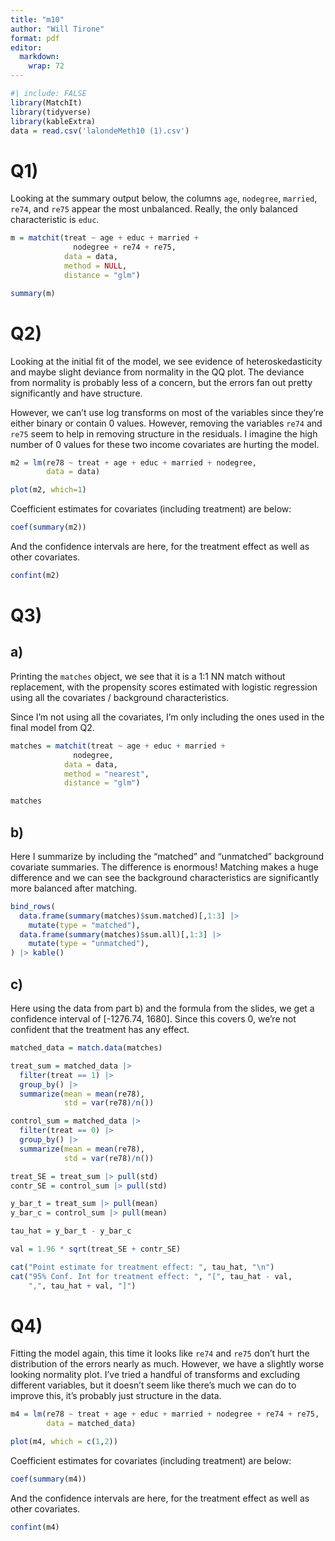 ```yaml
---
title: "m10"
author: "Will Tirone"
format: pdf
editor: 
  markdown: 
    wrap: 72
---
```


```r
#| include: FALSE
library(MatchIt)
library(tidyverse)
library(kableExtra)
data = read.csv('lalondeMeth10 (1).csv')
```

# Q1)

Looking at the summary output below, the columns `age`, `nodegree`,
`married`, `re74`, and `re75` appear the most unbalanced. Really, the
only balanced characteristic is `educ`.

```r
m = matchit(treat ~ age + educ + married + 
              nodegree + re74 + re75,
            data = data,
            method = NULL,
            distance = "glm") 

summary(m)
```

# Q2)

Looking at the initial fit of the model, we see evidence of
heteroskedasticity and maybe slight deviance from normality in the QQ
plot. The deviance from normality is probably less of a concern, but the
errors fan out pretty significantly and have structure.

However, we can't use log transforms on most of the variables since
they're either binary or contain 0 values. However, removing the
variables `re74` and `re75` seem to help in removing structure in the
residuals. I imagine the high number of 0 values for these two income
covariates are hurting the model.

```r
m2 = lm(re78 ~ treat + age + educ + married + nodegree,
        data = data)

plot(m2, which=1)
```

Coefficient estimates for covariates (including treatment) are below:

```r
coef(summary(m2))
```

And the confidence intervals are here, for the treatment effect as well
as other covariates.

```r
confint(m2)
```

# Q3)

## a)

Printing the `matches` object, we see that it is a 1:1 NN match without
replacement, with the propensity scores estimated with logistic
regression using all the covariates / background characteristics.

Since I'm not using all the covariates, I'm only including the ones used
in the final model from Q2.

```r
matches = matchit(treat ~ age + educ + married + 
              nodegree,
            data = data,
            method = "nearest",
            distance = "glm") 

matches
```

## b)

Here I summarize by including the "matched" and "unmatched" background
covariate summaries. The difference is enormous! Matching makes a huge
difference and we can see the background characteristics are
significantly more balanced after matching.

```r
bind_rows(
  data.frame(summary(matches)$sum.matched)[,1:3] |> 
    mutate(type = "matched"),
  data.frame(summary(matches)$sum.all)[,1:3] |> 
    mutate(type = "unmatched"),
) |> kable()

```

## c)

Here using the data from part b) and the formula from the slides, we get
a confidence interval of \[-1276.74, 1680\]. Since this covers 0, we're
not confident that the treatment has any effect.

```r
matched_data = match.data(matches)

treat_sum = matched_data |> 
  filter(treat == 1) |>
  group_by() |> 
  summarize(mean = mean(re78),
            std = var(re78)/n())

control_sum = matched_data |> 
  filter(treat == 0) |>
  group_by() |> 
  summarize(mean = mean(re78),
            std = var(re78)/n())

treat_SE = treat_sum |> pull(std)
contr_SE = control_sum |> pull(std)

y_bar_t = treat_sum |> pull(mean)
y_bar_c = control_sum |> pull(mean)

tau_hat = y_bar_t - y_bar_c

val = 1.96 * sqrt(treat_SE + contr_SE)

cat("Point estimate for treatment effect: ", tau_hat, "\n")
cat("95% Conf. Int for treatment effect: ", "[", tau_hat - val, 
    ",", tau_hat + val, "]")

```

# Q4)

Fitting the model again, this time it looks like `re74` and `re75` don't
hurt the distribution of the errors nearly as much. However, we have a
slightly worse looking normality plot. I've tried a handful of
transforms and excluding different variables, but it doesn't seem like
there's much we can do to improve this, it's probably just structure in
the data.

```r
m4 = lm(re78 ~ treat + age + educ + married + nodegree + re74 + re75,
        data = matched_data)

plot(m4, which = c(1,2))
```

Coefficient estimates for covariates (including treatment) are below:

```r
coef(summary(m4))
```

And the confidence intervals are here, for the treatment effect as well
as other covariates.

```r
confint(m4)
```
